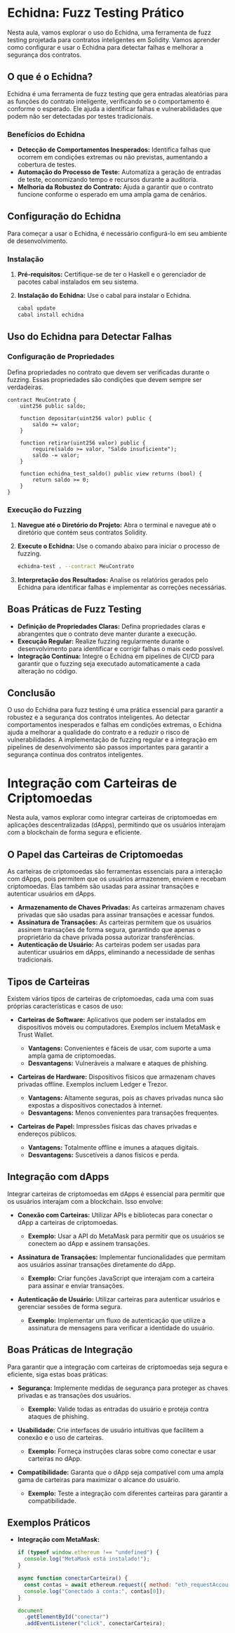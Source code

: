 # Echidna: Fuzz Testing Prático

Nesta aula, vamos explorar o uso do Echidna, uma ferramenta de fuzz testing projetada para contratos inteligentes em Solidity. Vamos aprender como configurar e usar o Echidna para detectar falhas e melhorar a segurança dos contratos.

## O que é o Echidna?

Echidna é uma ferramenta de fuzz testing que gera entradas aleatórias para as funções do contrato inteligente, verificando se o comportamento é conforme o esperado. Ele ajuda a identificar falhas e vulnerabilidades que podem não ser detectadas por testes tradicionais.

### Benefícios do Echidna

- **Detecção de Comportamentos Inesperados:** Identifica falhas que ocorrem em condições extremas ou não previstas, aumentando a cobertura de testes.
- **Automação do Processo de Teste:** Automatiza a geração de entradas de teste, economizando tempo e recursos durante a auditoria.
- **Melhoria da Robustez do Contrato:** Ajuda a garantir que o contrato funcione conforme o esperado em uma ampla gama de cenários.

## Configuração do Echidna

Para começar a usar o Echidna, é necessário configurá-lo em seu ambiente de desenvolvimento.

### Instalação

1. **Pré-requisitos:** Certifique-se de ter o Haskell e o gerenciador de pacotes cabal instalados em seu sistema.
2. **Instalação do Echidna:** Use o cabal para instalar o Echidna.

   ```bash
   cabal update
   cabal install echidna
   ```

## Uso do Echidna para Detectar Falhas

### Configuração de Propriedades

Defina propriedades no contrato que devem ser verificadas durante o fuzzing. Essas propriedades são condições que devem sempre ser verdadeiras.

```solidity
contract MeuContrato {
    uint256 public saldo;

    function depositar(uint256 valor) public {
        saldo += valor;
    }

    function retirar(uint256 valor) public {
        require(saldo >= valor, "Saldo insuficiente");
        saldo -= valor;
    }

    function echidna_test_saldo() public view returns (bool) {
        return saldo >= 0;
    }
}
```

### Execução do Fuzzing

1. **Navegue até o Diretório do Projeto:** Abra o terminal e navegue até o diretório que contém seus contratos Solidity.
2. **Execute o Echidna:** Use o comando abaixo para iniciar o processo de fuzzing.

   ```bash
   echidna-test . --contract MeuContrato
   ```

3. **Interpretação dos Resultados:** Analise os relatórios gerados pelo Echidna para identificar falhas e implementar as correções necessárias.

## Boas Práticas de Fuzz Testing

- **Definição de Propriedades Claras:** Defina propriedades claras e abrangentes que o contrato deve manter durante a execução.
- **Execução Regular:** Realize fuzzing regularmente durante o desenvolvimento para identificar e corrigir falhas o mais cedo possível.
- **Integração Contínua:** Integre o Echidna em pipelines de CI/CD para garantir que o fuzzing seja executado automaticamente a cada alteração no código.

## Conclusão

O uso do Echidna para fuzz testing é uma prática essencial para garantir a robustez e a segurança dos contratos inteligentes. Ao detectar comportamentos inesperados e falhas em condições extremas, o Echidna ajuda a melhorar a qualidade do contrato e a reduzir o risco de vulnerabilidades. A implementação de fuzzing regular e a integração em pipelines de desenvolvimento são passos importantes para garantir a segurança contínua dos contratos inteligentes.

# Integração com Carteiras de Criptomoedas

Nesta aula, vamos explorar como integrar carteiras de criptomoedas em aplicações descentralizadas (dApps), permitindo que os usuários interajam com a blockchain de forma segura e eficiente.

## O Papel das Carteiras de Criptomoedas

As carteiras de criptomoedas são ferramentas essenciais para a interação com dApps, pois permitem que os usuários armazenem, enviem e recebam criptomoedas. Elas também são usadas para assinar transações e autenticar usuários em dApps.

- **Armazenamento de Chaves Privadas:** As carteiras armazenam chaves privadas que são usadas para assinar transações e acessar fundos.
- **Assinatura de Transações:** As carteiras permitem que os usuários assinem transações de forma segura, garantindo que apenas o proprietário da chave privada possa autorizar transferências.
- **Autenticação de Usuário:** As carteiras podem ser usadas para autenticar usuários em dApps, eliminando a necessidade de senhas tradicionais.

## Tipos de Carteiras

Existem vários tipos de carteiras de criptomoedas, cada uma com suas próprias características e casos de uso:

- **Carteiras de Software:** Aplicativos que podem ser instalados em dispositivos móveis ou computadores. Exemplos incluem MetaMask e Trust Wallet.

  - **Vantagens:** Convenientes e fáceis de usar, com suporte a uma ampla gama de criptomoedas.
  - **Desvantagens:** Vulneráveis a malware e ataques de phishing.

- **Carteiras de Hardware:** Dispositivos físicos que armazenam chaves privadas offline. Exemplos incluem Ledger e Trezor.

  - **Vantagens:** Altamente seguras, pois as chaves privadas nunca são expostas a dispositivos conectados à internet.
  - **Desvantagens:** Menos convenientes para transações frequentes.

- **Carteiras de Papel:** Impressões físicas das chaves privadas e endereços públicos.
  - **Vantagens:** Totalmente offline e imunes a ataques digitais.
  - **Desvantagens:** Suscetíveis a danos físicos e perda.

## Integração com dApps

Integrar carteiras de criptomoedas em dApps é essencial para permitir que os usuários interajam com a blockchain. Isso envolve:

- **Conexão com Carteiras:** Utilizar APIs e bibliotecas para conectar o dApp a carteiras de criptomoedas.

  - **Exemplo:** Usar a API do MetaMask para permitir que os usuários se conectem ao dApp e assinem transações.

- **Assinatura de Transações:** Implementar funcionalidades que permitam aos usuários assinar transações diretamente do dApp.

  - **Exemplo:** Criar funções JavaScript que interajam com a carteira para assinar e enviar transações.

- **Autenticação de Usuário:** Utilizar carteiras para autenticar usuários e gerenciar sessões de forma segura.
  - **Exemplo:** Implementar um fluxo de autenticação que utilize a assinatura de mensagens para verificar a identidade do usuário.

## Boas Práticas de Integração

Para garantir que a integração com carteiras de criptomoedas seja segura e eficiente, siga estas boas práticas:

- **Segurança:** Implemente medidas de segurança para proteger as chaves privadas e as transações dos usuários.

  - **Exemplo:** Valide todas as entradas do usuário e proteja contra ataques de phishing.

- **Usabilidade:** Crie interfaces de usuário intuitivas que facilitem a conexão e o uso de carteiras.

  - **Exemplo:** Forneça instruções claras sobre como conectar e usar carteiras no dApp.

- **Compatibilidade:** Garanta que o dApp seja compatível com uma ampla gama de carteiras para maximizar o alcance do usuário.
  - **Exemplo:** Teste a integração com diferentes carteiras para garantir a compatibilidade.

## Exemplos Práticos

- **Integração com MetaMask:**

  ```javascript
  if (typeof window.ethereum !== "undefined") {
    console.log("MetaMask está instalado!");
  }

  async function conectarCarteira() {
    const contas = await ethereum.request({ method: "eth_requestAccounts" });
    console.log("Conectado à conta:", contas[0]);
  }

  document
    .getElementById("conectar")
    .addEventListener("click", conectarCarteira);
  ```
